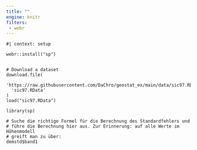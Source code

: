 ```yaml
---
title: ""
engine: knitr
filters:
 - webr
---
```


```webr-r

#| context: setup

webr::install("sp")


# Download a dataset
download.file(
  'https://raw.githubusercontent.com/DaChro/geostat_ex/main/data/sic97.RData',
  'sic97.RData'
)
load("sic97.RData")

```

```webr-r
library(sp)

# Suche die richtige Formel für die Berechnung des Standardfehlers und 
# führe die Berechnung hier aus. Zur Erinnerung: auf alle Werte im Höhenmodell
# greift man zu über:
demstd$band1


```

